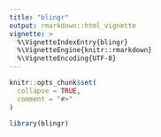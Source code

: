 ```yaml
---
title: "blingr"
output: rmarkdown::html_vignette
vignette: >
  %\VignetteIndexEntry{blingr}
  %\VignetteEngine{knitr::rmarkdown}
  %\VignetteEncoding{UTF-8}
---
```


```r
knitr::opts_chunk$set(
  collapse = TRUE,
  comment = "#>"
)
```

```r
library(blingr)
```
